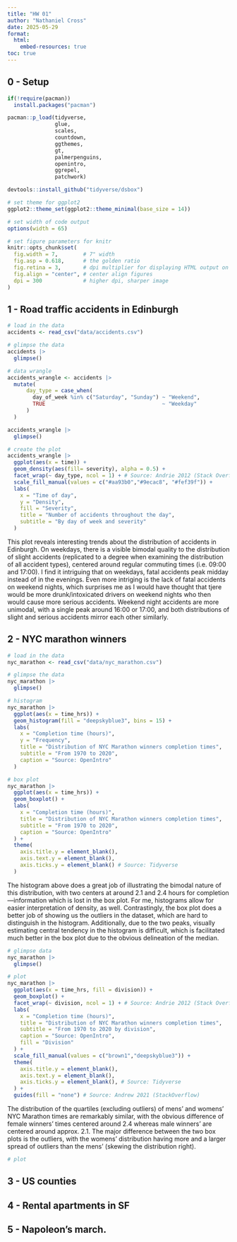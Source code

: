 ```yaml
---
title: "HW 01"
author: "Nathaniel Cross"
date: 2025-05-29
format: 
  html:
    embed-resources: true
toc: true
---
```


## 0 - Setup

```r
if(!require(pacman))
  install.packages("pacman")

pacman::p_load(tidyverse, 
               glue,
               scales,
               countdown,
               ggthemes,
               gt,
               palmerpenguins,
               openintro,
               ggrepel,
               patchwork)

devtools::install_github("tidyverse/dsbox")

# set theme for ggplot2
ggplot2::theme_set(ggplot2::theme_minimal(base_size = 14))

# set width of code output
options(width = 65)

# set figure parameters for knitr
knitr::opts_chunk$set(
  fig.width = 7,        # 7" width
  fig.asp = 0.618,      # the golden ratio
  fig.retina = 3,       # dpi multiplier for displaying HTML output on retina
  fig.align = "center", # center align figures
  dpi = 300             # higher dpi, sharper image
)
```

## 1 - Road traffic accidents in Edinburgh

```r

# load in the data
accidents <- read_csv("data/accidents.csv")

# glimpse the data
accidents |>
  glimpse()

# data wrangle
accidents_wrangle <- accidents |>
  mutate(
      day_type = case_when(
        day_of_week %in% c("Saturday", "Sunday") ~ "Weekend",
        TRUE                                     ~ "Weekday"
      )
  )

accidents_wrangle |>
  glimpse()

# create the plot
accidents_wrangle |>
  ggplot(aes(x = time)) +
  geom_density(aes(fill= severity), alpha = 0.5) +
  facet_wrap(~ day_type, ncol = 1) + # Source: Andrie 2012 (Stack Overflow)
  scale_fill_manual(values = c("#aa93b0","#9ecac8", "#fef39f")) +
  labs(
    x = "Time of day",
    y = "Density",
    fill = "Severity",
    title = "Number of accidents throughout the day",
    subtitle = "By day of week and severity"
  )
```

This plot reveals interesting trends about the distribution of accidents in Edinburgh. On weekdays, there is a visible bimodal quality to the distribution of slight accidents (replicated to a degree when examining the distribution of all accident types), centered around regular commuting times (i.e. 09:00 and 17:00). I find it intriguing that on weekdays, fatal accidents peak midday instead of in the evenings. Even more intriging is the lack of fatal accidents on weekend nights, which surprises me as I would have thought that tjere would be more drunk/intoxicated drivers on weekend nights who then would cause more serious accidents. Weekend night accidents are more unimodal, with a single peak around 16:00 or 17:00, and both distributions of slight and serious accidents mirror each other similarly.

## 2 - NYC marathon winners

```r

# load in the data
nyc_marathon <- read_csv("data/nyc_marathon.csv")

# glimpse the data
nyc_marathon |>
  glimpse()

# histogram
nyc_marathon |>
  ggplot(aes(x = time_hrs)) +
  geom_histogram(fill = "deepskyblue3", bins = 15) +
  labs(
    x = "Completion time (hours)",
    y = "Frequency",
    title = "Distribution of NYC Marathon winners completion times",
    subtitle = "From 1970 to 2020",
    caption = "Source: OpenIntro"
  )

# box plot
nyc_marathon |>
  ggplot(aes(x = time_hrs)) +
  geom_boxplot() +
  labs(
    x = "Completion time (hours)",
    title = "Distribution of NYC Marathon winners completion times",
    subtitle = "From 1970 to 2020",
    caption = "Source: OpenIntro"
  ) +
  theme(
    axis.title.y = element_blank(),
    axis.text.y = element_blank(),
    axis.ticks.y = element_blank() # Source: Tidyverse
  )
```

The histogram above does a great job of illustrating the bimodal nature of this distribution, with two centers at around 2.1 and 2.4 hours for completion—information which is lost in the box plot. For me, histograms allow for easier interpretation of density, as well. Contrastingly, the box plot does a better job of showing us the outliers in the dataset, which are hard to distinguish in the histogram. Additionally, due to the two peaks, visually estimating central tendency in the histogram is difficult, which is facilitated much better in the box plot due to the obvious delineation of the median.

```r

# glimpse data
nyc_marathon |>
  glimpse()

# plot
nyc_marathon |>
  ggplot(aes(x = time_hrs, fill = division)) +
  geom_boxplot() +
  facet_wrap(~ division, ncol = 1) + # Source: Andrie 2012 (Stack Overflow)
  labs(
    x = "Completion time (hours)",
    title = "Distribution of NYC Marathon winners completion times",
    subtitle = "From 1970 to 2020 by division",
    caption = "Source: OpenIntro",
    fill = "Division"
  ) +
  scale_fill_manual(values = c("brown1","deepskyblue3")) +
  theme(
    axis.title.y = element_blank(),
    axis.text.y = element_blank(),
    axis.ticks.y = element_blank(), # Source: Tidyverse
  ) +
  guides(fill = "none") # Source: Andrew 2021 (StackOverflow)
```

The distribution of the quartiles (excluding outliers) of mens' and womens' NYC Marathon times are remarkably similar, with the obvious difference of female winners' times centered around 2.4 whereas male winners' are centered around approx. 2.1. The major difference between the two box plots is the outliers, with the womens' distribution having more and a larger spread of outliers than the mens' (skewing the distribution right).

```r

# plot

```

## 3 - US counties

## 4 - Rental apartments in SF

## 5 - Napoleon’s march.
